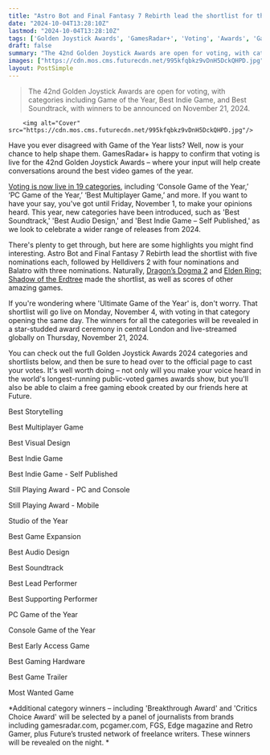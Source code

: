 ```yaml
---
title: "Astro Bot and Final Fantasy 7 Rebirth lead the shortlist for the Golden Joystick Awards 2024, nudging out Helldivers 2 and Balatro for the most nominations"
date: "2024-10-04T13:28:10Z"
lastmod: "2024-10-04T13:28:10Z"
tags: ['Golden Joystick Awards', 'GamesRadar+', 'Voting', 'Awards', 'Game of the Year', 'Console Game of the Year', 'PC Game of the Year', 'Best Multiplayer Game', 'Best Indie Game', 'Best Soundtrack', 'Best Audio Design', 'Best Visual Design', 'Best Storytelling', 'Astro Bot', 'Final Fantasy 7 Rebirth', 'Helldivers 2', 'Balatro', "Dragon's Dogma 2", 'Elden Ring: Shadow of the Erdtree']
draft: false
summary: "The 42nd Golden Joystick Awards are open for voting, with categories including Game of the Year, Best Indie Game, and Best Soundtrack, with winners to be announced on November 21, 2024."
images: ["https://cdn.mos.cms.futurecdn.net/995kfqbkz9vDnH5DckQHPD.jpg"]
layout: PostSimple
---
```

> The 42nd Golden Joystick Awards are open for voting, with categories including Game of the Year, Best Indie Game, and Best Soundtrack, with winners to be announced on November 21, 2024.


        <img alt="Cover" src="https://cdn.mos.cms.futurecdn.net/995kfqbkz9vDnH5DckQHPD.jpg"/>
        
Have you ever disagreed with Game of the Year lists? Well, now is your chance to help shape them. GamesRadar+ is happy to confirm that voting is live for the 42nd Golden Joystick Awards – where your input will help create conversations around the best video games of the year. 

[Voting is now live in 19 categories,](https://www.gamesradar.com/goldenjoystickawards/) including ‘Console Game of the Year,’ ‘PC Game of the Year,’ ‘Best Multiplayer Game,’ and more. If you want to have your say, you've got until Friday, November 1, to make your opinions heard. This year, new categories have been introduced, such as 'Best Soundtrack,' 'Best Audio Design,' and 'Best Indie Game – Self Published,' as we look to celebrate a wider range of releases from 2024. 

There's plenty to get through, but here are some highlights you might find interesting. Astro Bot and Final Fantasy 7 Rebirth lead the shortlist with five nominations each, followed by Helldivers 2 with four nominations and Balatro with three nominations. Naturally, [Dragon’s Dogma 2](https://www.gamesradar.com/dragons-dogma-2-guide/) and [Elden Ring: Shadow of the Erdtree](https://www.gamesradar.com/games/action-rpg/elden-ring-shadow-of-the-erdtree-guide/) made the shortlist, as well as scores of other amazing games. 

If you're wondering where 'Ultimate Game of the Year' is, don't worry. That shortlist will go live on Monday, November 4, with voting in that category opening the same day. The winners for all the categories will be revealed in a star-studded award ceremony in central London and live-streamed globally on Thursday, November 21, 2024. 

You can check out the full Golden Joystick Awards 2024 categories and shortlists below, and then be sure to head over to the official page to cast your votes. It's well worth doing – not only will you make your voice heard in the world's longest-running public-voted games awards show, but you'll also be able to claim a free gaming ebook created by our friends here at Future. 



Best Storytelling

Best Multiplayer Game

Best Visual Design

Best Indie Game

Best Indie Game - Self Published

Still Playing Award - PC and Console

Still Playing Award - Mobile

Studio of the Year

Best Game Expansion

Best Audio Design

Best Soundtrack

Best Lead Performer

Best Supporting Performer

PC Game of the Year

Console Game of the Year

Best Early Access Game

Best Gaming Hardware

Best Game Trailer

Most Wanted Game

*Additional category winners – including 'Breakthrough Award' and 'Critics Choice Award' will be selected by a panel of journalists from brands including gamesradar.com, pcgamer.com, FGS, Edge magazine and Retro Gamer, plus Future’s trusted network of freelance writers. These winners will be revealed on the night. *
        